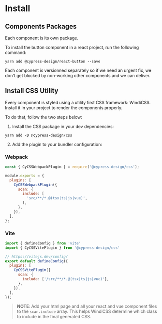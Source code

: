 
<Meta
  title="Install"
/>

# Install

## Components Packages

Each component is its own package. 

To install the button component in a react project, run the following command:

```
yarn add @cypress-design/react-button --save
```

Each component is versionned separately so if we need an urgent fix, we don't get blocked by non-working other components and we can deliver.

## Install CSS Utility

Every component is styled using a utility first CSS framework: WindiCSS.
Install it in your project to render the components properly.

To do that, follow the two steps below:

1. Install the CSS package in your dev dependencies:

```
yarn add -D @cypress-design/css
```

2. Add the plugin to your bundler configuration:

### Webpack

```js
const { CyCSSWebpackPlugin } = require('@cypress-design/css');

module.exports = {
  plugins: [
    CyCSSWebpackPlugin({
      scan: {
        include: [
          'src/**/*.@(tsx|ts|js|vue)',
        ],
      },
    }),
  ],
};
```

### Vite

```js
import { defineConfig } from 'vite'
import { CyCSSVitePlugin } from '@cypress-design/css'

// https://vitejs.dev/config/
export default defineConfig({
  plugins: [
    CyCSSVitePlugin({
      scan: {
        include: ['/src/**/*.@(tsx|ts|js|vue)'],
      },
    }),
  ],
});
```

> **NOTE**: Add your html page and all your react and vue component files to the `scan.include` array. 
> This helps WindiCSS determine which class to include in the final generated CSS.

